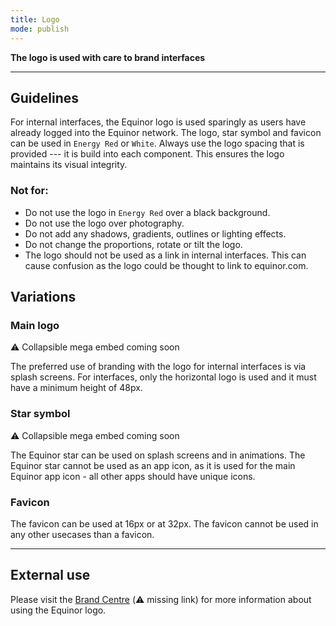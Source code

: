 ```yaml
---
title: Logo
mode: publish
---
```



**The logo is used with care to brand interfaces**
<!--One to two sentences as an introduction to the component-->

***

## Guidelines
<!--List how to use it, sizes, widths, grid interactions, color allowances -->

For internal interfaces, the Equinor logo is used sparingly as users have already logged into the Equinor network. The logo, star symbol and favicon can be used in `Energy Red` or `White`. Always use the logo spacing that is provided --- it is build into each component. This ensures the logo maintains its visual integrity. 



### Not for: 
<!--Bullet point list if needed -->

* Do not use the logo in `Energy Red` over a black background. 
* Do not use the logo over photography.
* Do not add any shadows, gradients, outlines or lighting effects. 
* Do not change the proportions, rotate or tilt the logo.
* The logo should not be used as a link in internal interfaces. This can cause confusion as the logo could be thought to link to equinor.com. 



## Variations 


<!--One ### heading per frame in Figma, explaining each component in that frame. One 'content' section per variation if needed -->


### Main logo

:warning: Collapsible mega embed coming soon

The preferred use of branding with the logo for internal interfaces is via splash screens. For interfaces, only the horizontal logo is used and it must have a minimum height of 48px.


### Star symbol

:warning: Collapsible mega embed coming soon

The Equinor star can be used on splash screens and in animations. The Equinor star cannot be used as an app icon, as it is used for the main Equinor app icon - all other apps should have unique icons.


### Favicon

The favicon can be used at 16px or at 32px. The favicon cannot be used in any other usecases than a favicon. 


*** 

## External use

Please visit the [Brand Centre](link) (:warning: missing link) for more information about using the Equinor logo. 
